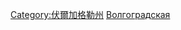 {{commonscat|Geography of Volgograd Oblast}}
[[Category:伏爾加格勒州|Category:伏爾加格勒州]]
[[Category:俄羅斯各州地理|Волгоградская]]